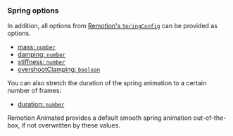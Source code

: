 ### Spring options

In addition, all options from [Remotion's `SpringConfig`](https://www.remotion.dev/docs/spring#config) can be provided as options.

- [mass: `number`](https://www.remotion.dev/docs/spring#mass)
- [damping: `number`](https://www.remotion.dev/docs/spring#damping)
- [stiffness: `number`](https://www.remotion.dev/docs/spring#stiffness)
- [overshootClamping: `boolean`](https://www.remotion.dev/docs/spring#overshootclamping)

You can also stretch the duration of the spring animation to a certain number of frames:

- [duration: `number`](https://www.remotion.dev/docs/spring#durationinframes)

Remotion Animated provides a default smooth spring animation out-of-the-box, if not overwritten by these values.
